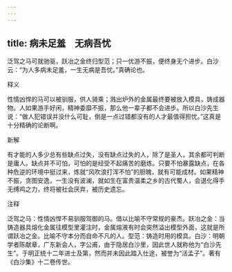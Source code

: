 ```yaml
---
---
---
```

title: 病未足羞　无病吾忧
---



泛驾之马可就驰驱，跃冶之金终归型范；只一优游不振，便终身无个进步。白沙云：“为人多病未足羞，一生无病是吾忧。”真确论也。

释义

性情凶悍的马可以被驯服，供人骑乘；溅出炉外的金属最终要被放入模具，铸成器物。人如果游手好闲，精神委靡不振，那么他一辈子都不会进步。所以白沙先生说：“做人犯错误并没什么可耻，倒是一点过错都没有的人才最值得担忧。”这真是十分精确的论断啊。

新解

有才能的人多少总有些缺点过失，没有缺点过失的人，除了是圣人，其余都可判断是庸人。缺点并不可怕，可怕的是经受不起痛苦的磨炼。只要不怕暴露缺点，在各种危逆的环境中挺过来，炼就“风吹浪打浑不怕”的胆魄，就有可能成材。如果精神不振，贪图安逸，一生没有波澜，就如生在富贵温柔之乡的古代蜀人，会退化得手无缚鸡之力，终将被社会厌弃，被历史遗忘。

注释

泛驾之马：性情凶悍不易驯服驾御的马。借以比喻不守常规的豪杰。跃冶之金：当铸造器具熔化金属往模型里灌注时，金属熔液有时会突然溢出模型外面，这就是所谓跃冶之金。比喻不守本分而自命不凡的人。型范：铸造时用的模具。白沙：明朝学者陈献章，广东新会人，字公甫，由于隐居白沙里，因此世人就称他为“白沙先生”。于明正统十二年进士及第，然而并未因此踏入仕途，被誉为“活孟子”。著有《白沙集》十二卷传世。